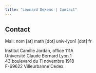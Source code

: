 ```yaml
---
title: "Léonard Dekens | Contact"
---
```



## Contact  
Mail: nom [at] math [dot] univ-lyon1 [dot] fr

Institut Camille Jordan, office 111A  
Université Claude Bernard Lyon 1  
43 boulevard du 11 novembre 1918  
F-69622 Villeurbanne Cedex  